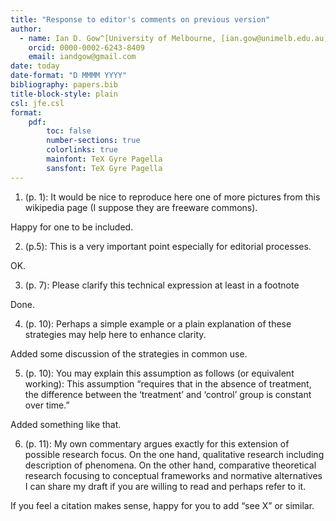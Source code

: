 ```yaml
---
title: "Response to editor's comments on previous version"
author: 
  - name: Ian D. Gow^[University of Melbourne, [ian.gow@unimelb.edu.au](mailto:ian.gow@unimelb.edu.au)]
    orcid: 0000-0002-6243-8409
    email: iandgow@gmail.com
date: today
date-format: "D MMMM YYYY"
bibliography: papers.bib
title-block-style: plain
csl: jfe.csl
format: 
    pdf:
        toc: false
        number-sections: true
        colorlinks: true
        mainfont: TeX Gyre Pagella
        sansfont: TeX Gyre Pagella
---
```


1. (p. 1): It would be nice to reproduce here one of more pictures from this wikipedia page (I suppose they are freeware commons).

Happy for one to be included.

2. (p.5): This is a very important point especially for editorial processes.

OK.

3. (p. 7): Please clarify this technical expression at least in a footnote 

Done.

4. (p. 10): Perhaps a simple example or a plain explanation of these strategies may help here to enhance clarity.

Added some discussion of the strategies in common use.

5. (p. 10): You may explain this assumption as follows (or equivalent working): This assumption "requires that in the absence of treatment, the difference between the ‘treatment’ and ‘control’ group is constant over time."

Added something like that.

6. (p. 11): My own commentary argues exactly for this extension of possible research focus.
On the one hand, qualitative research including description of phenomena.
On the other hand, comparative theoretical research focusing to conceptual frameworks and normative alternatives 
I can share my draft if you are willing to read and perhaps refer to it.

If you feel a citation makes sense, happy for you to add "see X" or similar.
